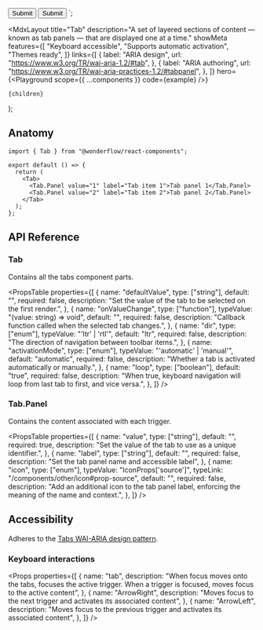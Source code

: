 
  <Card padding={false}>
    <Tab defaultValue="signup">
      <Tab.Panel icon="check" label="Sign-up" value="signup">
        <Card>
          <Stack rowGap={24}>
            <Textfield label="Name" type="text" />
            <Textfield label="E-Mail" type="email" />
            <Textfield
              label="Password"
              type="password"
              autoComplete="new-password"
              id="new-password"
            />
            <Button>Submit</Button>
          </Stack>
        </Card>
      </Tab.Panel>
      <Tab.Panel icon="envelope" label="Login" value="login">
        <Card>
          <Stack rowGap={24}>
            <Textfield label="E-Mail" type="email" />
            <Textfield
              label="Password"
              type="password"
              autoComplete="new-password"
              id="new-password"
            />
            <Button>Submit</Button>
          </Stack>
        </Card>
      </Tab.Panel>
    </Tab>
  </Card>
</Elevator>`;

  <MdxLayout
    title="Tab"
    description="A set of layered sections of content — known as tab panels — that are displayed one at a time."
    showMeta
    features={[
      "Keyboard accessible",
      "Supports automatic activation",
      "Themes ready",
    ]}
    links={[
      {
        label: "ARIA design",
        url: "https://www.w3.org/TR/wai-aria-1.2/#tab",
      },
      {
        label: "ARIA authoring",
        url: "https://www.w3.org/TR/wai-aria-practices-1.2/#tabpanel",
      },
    ]}
    hero={<Playground scope={{ ...components }} code={example} />}
  >
    {children}
  </MdxLayout>
);

## Anatomy

```tsx highlight=1,5-8
import { Tab } from "@wonderflow/react-components";

export default () => {
  return (
    <Tab>
      <Tab.Panel value="1" label="Tab item 1">Tab panel 1</Tab.Panel>
      <Tab.Panel value="2" label="Tab item 2">Tab panel 2</Tab.Panel>
    </Tab>
  );
};
```

## API Reference

### Tab

Contains all the tabs component parts.

<PropsTable
  properties={[
    {
      name: "defaultValue",
      type: ["string"],
      default: "",
      required: false,
      description: "Set the value of the tab to be selected on the first render.",
    },
    {
      name: "onValueChange",
      type: ["function"],
      typeValue: "(value: string) => void",
      default: "",
      required: false,
      description:
        "Callback function called when the selected tab changes.",
    },
    {
      name: "dir",
      type: ["enum"],
      typeValue: "'ltr' | 'rtl'",
      default: "ltr",
      required: false,
      description:
        "The direction of navigation between toolbar items.",
    },
    {
      name: "activationMode",
      type: ["enum"],
      typeValue: "'automatic' | 'manual'",
      default: "automatic",
      required: false,
      description:
        "Whether a tab is activated automatically or manually.",
    },
    {
      name: "loop",
      type: ["boolean"],
      default: "true",
      required: false,
      description:
        "When true, keyboard navigation will loop from last tab to first, and vice versa.",
    },
  ]}
/>

### Tab.Panel

Contains the content associated with each trigger.

<PropsTable
  properties={[
    {
      name: "value",
      type: ["string"],
      default: "",
      required: true,
      description: "Set the value of the tab to use as a unique identifier.",
    },
    {
      name: "label",
      type: ["string"],
      default: "",
      required: false,
      description: "Set the tab panel name and accessible label",
    },
    {
      name: "icon",
      type: ["enum"],
      typeValue: "IconProps['source']",
      typeLink: "/components/other/icon#prop-source",
      default: "",
      required: false,
      description: "Add an additional icon to the tab panel label, enforcing the meaning of the name and context.",
    },
  ]}
/>

## Accessibility

Adheres to the [Tabs WAI-ARIA design pattern](https://www.w3.org/TR/wai-aria-practices-1.2/#tabpanel).

### Keyboard interactions

<Props
  properties={[
    {
      name: "tab",
      description:
        "When focus moves onto the tabs, focuses the active trigger. When a trigger is focused, moves focus to the active content",
    },
    {
      name: "ArrowRight",
      description:
        "Moves focus to the next trigger and activates its associated content",
    },
    {
      name: "ArrowLeft",
      description:
        "Moves focus to the previous trigger and activates its associated content",
    },
  ]}
/>
